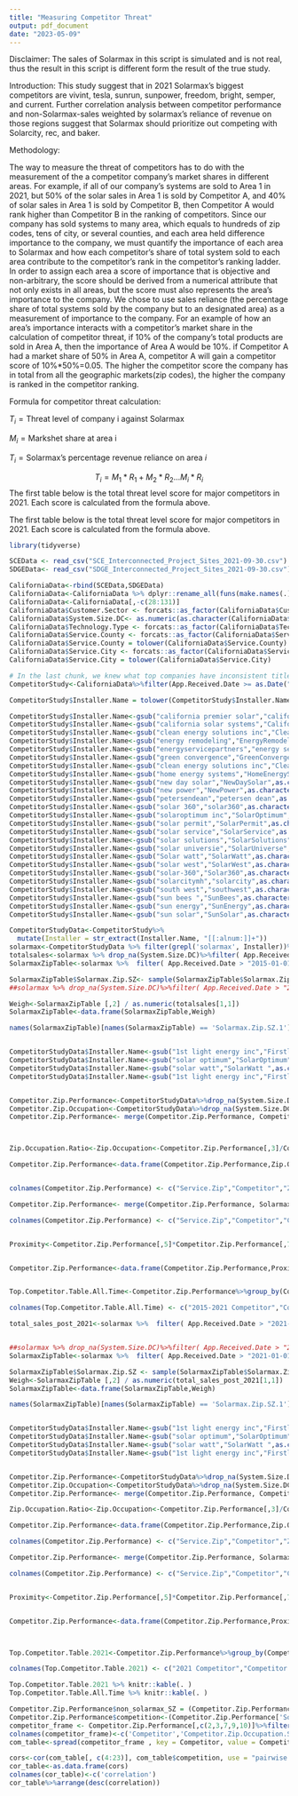 ---
title: "Measuring Competitor Threat"
output: pdf_document
date: "2023-05-09"
---
\section{Competitor threat}
Disclaimer: The sales of Solarmax in this script is simulated and is not real, thus the result in this script is different form the result of the true study.

Introduction:
This study suggest that in 2021 Solarmax's biggest competitors are vivint, tesla, sunrun, sunpower, freedom, bright, semper, and current. Further correlation analysis between competitor performance and non-Solarmax-sales weighted by solarmax's reliance of revenue on those regions suggest that Solarmax should prioritize out competing with Solarcity, rec, and baker.

Methodology:

The way to measure the threat of competitors has to do with the measurement of the a competitor
company's market shares in different areas. For example, if all of our company’s systems are sold to Area
1 in 2021, but 50% of the solar sales in Area 1 is sold by Competitor A, and 40% of solar sales in
Area 1 is sold by Competitor B, then Competitor A would rank higher than Competitor B in the
ranking of competitors. Since our company has sold systems to many area, which equals to hundreds of zip codes, tens of city,
or several counties, and each area held difference importance to the company, we must quantify
the importance of each area to Solarmax and how each competitor’s share of total system sold to each
area contribute to the competitor’s rank in the competitor’s ranking ladder. In order to assign each
area a score of importance that is objective and non-arbitrary, the score should be derived from a
numerical attribute that not only exists in all areas, but the score must also represents the area's importance to the company.
We chose to use sales reliance (the percentage share of total systems sold by the company but to an designated
area) as a measurement of importance to the company. For an example of how an area's importance interacts with a competitor's market
share in the calculation of competitor threat, if 10% of the company’s total
products are sold in Area A, then the importance of Area A would be 10%. if Competitor A had a market share of 50% in
Area A, competitor A will gain a competitor score of 10%*50%=0.05.
The higher the competitor score the company has in total from all the geographic markets(zip codes), the higher the company is ranked in the
competitor ranking.

Formula for competitor threat calculation:

$T_{i}=\text{Threat level of company i against Solarmax}$

$M_{i}=\text{Markshet share at area i}$

$T_{i}=\text{Solarmax's percentage revenue reliance on area }i$

$$ T_{i} = M_{1}*R_{1} + M_{2}*R_{2} ... M_{i}*R_{i}   $$
The first table below is the total threat level score for major competitors in 2021. Each score is calculated from the formula above. 

The first table below is the total threat level score for major competitors in 2021. Each score is calculated from the formula above. 


```{r}
library(tidyverse)

SCEData <- read_csv("SCE_Interconnected_Project_Sites_2021-09-30.csv")
SDGEData<- read_csv("SDGE_Interconnected_Project_Sites_2021-09-30.csv")

CaliforniaData<-rbind(SCEData,SDGEData)
CaliforniaData<-CaliforniaData %>% dplyr::rename_all(funs(make.names(.)))
CaliforniaData<-CaliforniaData[,-c(28:131)]
CaliforniaData$Customer.Sector <- forcats::as_factor(CaliforniaData$Customer.Sector)
CaliforniaData$System.Size.DC<- as.numeric(as.character(CaliforniaData$System.Size.DC))
CaliforniaData$Technology.Type <- forcats::as_factor(CaliforniaData$Technology.Type)
CaliforniaData$Service.County <- forcats::as_factor(CaliforniaData$Service.County)
CaliforniaData$Service.County = tolower(CaliforniaData$Service.County)
CaliforniaData$Service.City <- forcats::as_factor(CaliforniaData$Service.City)
CaliforniaData$Service.City = tolower(CaliforniaData$Service.City)
```

```{r,warning=FALSE,message=FALSE,echo=FALSE}
# In the last chunk, we knew what top companies have inconsistent titles, so in the codes below, we will use gsub to unify all the titles of the same company.
CompetitorStudy<-CaliforniaData%>%filter(App.Received.Date >= as.Date("2010-01-01") & App.Received.Date <= as.Date("2021-09-30")) %>% filter(Customer.Sector == "Residential") 

CompetitorStudy$Installer.Name = tolower(CompetitorStudy$Installer.Name)

CompetitorStudy$Installer.Name<-gsub("california premier solar","californiaPremierSolar",as.character(CompetitorStudy$Installer.Name))
CompetitorStudy$Installer.Name<-gsub("california solar systems","CaliforniaSolarSystems",as.character(CompetitorStudy$Installer.Name))
CompetitorStudy$Installer.Name<-gsub("clean energy solutions inc","CleanEnergySolutionsInc",as.character(CompetitorStudy$Installer.Name))
CompetitorStudy$Installer.Name<-gsub("energy remodeling","EnergyRemodeling",as.character(CompetitorStudy$Installer.Name))
CompetitorStudy$Installer.Name<-gsub("energyservicepartners","energy service partners",as.character(CompetitorStudy$Installer.Name))
CompetitorStudy$Installer.Name<-gsub("green convergence","GreenConvergence",as.character(CompetitorStudy$Installer.Name))
CompetitorStudy$Installer.Name<-gsub("clean energy solutions inc","CleanEnergySolutionsInc",as.character(CompetitorStudy$Installer.Name))
CompetitorStudy$Installer.Name<-gsub("home energy systems","HomeEnergySystems",as.character(CompetitorStudy$Installer.Name))
CompetitorStudy$Installer.Name<-gsub("new day solar","NewDaySolar",as.character(CompetitorStudy$Installer.Name))
CompetitorStudy$Installer.Name<-gsub("new power","NewPower",as.character(CompetitorStudy$Installer.Name))
CompetitorStudy$Installer.Name<-gsub("petersendean","petersen dean",as.character(CompetitorStudy$Installer.Name))
CompetitorStudy$Installer.Name<-gsub("solar 360","solar360",as.character(CompetitorStudy$Installer.Name))
CompetitorStudy$Installer.Name<-gsub("solaroptimum inc","SolarOptimum",as.character(CompetitorStudy$Installer.Name))
CompetitorStudy$Installer.Name<-gsub("solar permit","SolarPermit",as.character(CompetitorStudy$Installer.Name))
CompetitorStudy$Installer.Name<-gsub("solar service","SolarService",as.character(CompetitorStudy$Installer.Name))
CompetitorStudy$Installer.Name<-gsub("solar solutions","SolarSolutions",as.character(CompetitorStudy$Installer.Name))
CompetitorStudy$Installer.Name<-gsub("solar universie","SolarUniverse",as.character(CompetitorStudy$Installer.Name))
CompetitorStudy$Installer.Name<-gsub("Solar watt","SolarWatt",as.character(CompetitorStudy$Installer.Name))
CompetitorStudy$Installer.Name<-gsub("solar west","SolarWest",as.character(CompetitorStudy$Installer.Name))
CompetitorStudy$Installer.Name<-gsub("solar-360","Solar360",as.character(CompetitorStudy$Installer.Name))
CompetitorStudy$Installer.Name<-gsub("solarcitymh","solarcity",as.character(CompetitorStudy$Installer.Name))
CompetitorStudy$Installer.Name<-gsub("south west","southwest",as.character(CompetitorStudy$Installer.Name))
CompetitorStudy$Installer.Name<-gsub("sun bees ","SunBees",as.character(CompetitorStudy$Installer.Name))
CompetitorStudy$Installer.Name<-gsub("sun energy","SunEnergy",as.character(CompetitorStudy$Installer.Name))
CompetitorStudy$Installer.Name<-gsub("sun solar","SunSolar",as.character(CompetitorStudy$Installer.Name))
```


```{r,echo=FALSE,warning=FALSE,echo=FALSE,results=FALSE}
CompetitorStudyData<-CompetitorStudy%>% 
  mutate(Installer = str_extract(Installer.Name, "[[:alnum:]]+"))
solarmax<-CompetitorStudyData %>% filter(grepl('solarmax', Installer))%>% drop_na(System.Size.DC) 
totalsales<-solarmax %>% drop_na(System.Size.DC)%>%filter( App.Received.Date > "2015-01-01")%>% summarise(TotalSystemSize=sum(System.Size.DC))
SolarmaxZipTable<-solarmax %>%  filter( App.Received.Date > "2015-01-01") %>% group_by(Service.Zip)%>%summarise(Solarmax.Zip.SZ=sum(System.Size.DC))

SolarmaxZipTable$Solarmax.Zip.SZ<- sample(SolarmaxZipTable$Solarmax.Zip.SZ)
##solarmax %>% drop_na(System.Size.DC)%>%filter( App.Received.Date > "2021-01-01")%>% summarise(TotalSystemSize=sum(System.Size.DC))

Weigh<-SolarmaxZipTable [,2] / as.numeric(totalsales[1,1])
SolarmaxZipTable<-data.frame(SolarmaxZipTable,Weigh)

names(SolarmaxZipTable)[names(SolarmaxZipTable) == 'Solarmax.Zip.SZ.1'] <- 'Weigh'


CompetitorStudyData$Installer.Name<-gsub("1st light energy inc","Firstlight",as.character(CompetitorStudyData$Installer.Name))
CompetitorStudyData$Installer.Name<-gsub("solar optimum","SolarOptimum",as.character(CompetitorStudyData$Installer.Name))
CompetitorStudyData$Installer.Name<-gsub("solar watt","SolarWatt ",as.character(CompetitorStudyData$Installer.Name))
CompetitorStudyData$Installer.Name<-gsub("1st light energy inc","Firstlight",as.character(CompetitorStudyData$Installer.Name))


Competitor.Zip.Performance<-CompetitorStudyData%>%drop_na(System.Size.DC)%>%filter( App.Received.Date > "2015-01-01") %>%group_by(Installer,Service.Zip)%>%summarise(sum(System.Size.DC))
Competitor.Zip.Occupation<-CompetitorStudyData%>%drop_na(System.Size.DC)%>%filter( App.Received.Date > "2015-01-01") %>%group_by(Service.Zip)%>%summarise(sum(System.Size.DC))
Competitor.Zip.Performance<- merge(Competitor.Zip.Performance, Competitor.Zip.Occupation, by = 'Service.Zip')



Zip.Occupation.Ratio<-Zip.Occupation<-Competitor.Zip.Performance[,3]/Competitor.Zip.Performance[,4]

Competitor.Zip.Performance<-data.frame(Competitor.Zip.Performance,Zip.Occupation.Ratio)


colnames(Competitor.Zip.Performance) <- c("Service.Zip","Competitor","Zip.Occupation.SZ","Zip.Total.SZ","Zip.Occupation.Ratio")

Competitor.Zip.Performance<- merge(Competitor.Zip.Performance, SolarmaxZipTable, by = 'Service.Zip')

colnames(Competitor.Zip.Performance) <- c("Service.Zip","Competitor","Competitor.Zip.Occupation.SZ","Zip.Total.SZ","Competitor.Zip.Occupation.Ratio","Solarmax.Zip.SZ","Solarmax.Importance")


Proximity<-Competitor.Zip.Performance[,5]*Competitor.Zip.Performance[,7]


Competitor.Zip.Performance<-data.frame(Competitor.Zip.Performance,Proximity)


Top.Competitor.Table.All.Time<-Competitor.Zip.Performance%>%group_by(Competitor)%>%summarise(Competitor.Threat=sum(Proximity))%>%arrange(desc(Competitor.Threat))%>%filter(Competitor.Threat >=0.009722035	)

colnames(Top.Competitor.Table.All.Time) <- c("2015-2021 Competitor","Competitor.Threat")

```

```{r,echo=FALSE,message=FALSE,warning=FALSE,echo=FALSE, results=FALSE}
total_sales_post_2021<-solarmax %>%  filter( App.Received.Date > "2021-01-01") %>% group_by(Service.Zip)%>%summarise(Solarmax.Zip.SZ=sum(System.Size.DC))%>%summarise(sum(Solarmax.Zip.SZ))


##solarmax %>% drop_na(System.Size.DC)%>%filter( App.Received.Date > "2021-01-01")%>% summarise(TotalSystemSize=sum(System.Size.DC))
SolarmaxZipTable<-solarmax %>%  filter( App.Received.Date > "2021-01-01") %>% group_by(Service.Zip)%>%summarise(Solarmax.Zip.SZ=sum(System.Size.DC))

SolarmaxZipTable$Solarmax.Zip.SZ <- sample(SolarmaxZipTable$Solarmax.Zip.SZ)
Weigh<-SolarmaxZipTable [,2] / as.numeric(total_sales_post_2021[1,1])
SolarmaxZipTable<-data.frame(SolarmaxZipTable,Weigh)

names(SolarmaxZipTable)[names(SolarmaxZipTable) == 'Solarmax.Zip.SZ.1'] <- 'Weigh'


CompetitorStudyData$Installer.Name<-gsub("1st light energy inc","Firstlight",as.character(CompetitorStudyData$Installer.Name))
CompetitorStudyData$Installer.Name<-gsub("solar optimum","SolarOptimum",as.character(CompetitorStudyData$Installer.Name))
CompetitorStudyData$Installer.Name<-gsub("solar watt","SolarWatt ",as.character(CompetitorStudyData$Installer.Name))
CompetitorStudyData$Installer.Name<-gsub("1st light energy inc","Firstlight",as.character(CompetitorStudyData$Installer.Name))


Competitor.Zip.Performance<-CompetitorStudyData%>%drop_na(System.Size.DC)%>%filter( App.Received.Date > "2021-01-01") %>%group_by(Installer,Service.Zip)%>%summarise(sum(System.Size.DC))
Competitor.Zip.Occupation<-CompetitorStudyData%>%drop_na(System.Size.DC)%>%filter( App.Received.Date > "2021-01-01") %>%group_by(Service.Zip)%>%summarise(sum(System.Size.DC))
Competitor.Zip.Performance<- merge(Competitor.Zip.Performance, Competitor.Zip.Occupation, by = 'Service.Zip')

Zip.Occupation.Ratio<-Zip.Occupation<-Competitor.Zip.Performance[,3]/Competitor.Zip.Performance[,4]

Competitor.Zip.Performance<-data.frame(Competitor.Zip.Performance,Zip.Occupation.Ratio)
```

```{r,warning=FALSE,message=FALSE,echo=FALSE}
colnames(Competitor.Zip.Performance) <- c("Service.Zip","Competitor","Zip.Occupation.SZ","Zip.Total.SZ","Zip.Occupation.Ratio")

Competitor.Zip.Performance<- merge(Competitor.Zip.Performance, SolarmaxZipTable, by = 'Service.Zip')

colnames(Competitor.Zip.Performance) <- c("Service.Zip","Competitor","Competitor.Zip.Occupation.SZ","Zip.Total.SZ","Competitor.Zip.Occupation.Ratio","Solarmax.Zip.SZ","Solarmax.Importance")


Proximity<-Competitor.Zip.Performance[,5]*Competitor.Zip.Performance[,7]


Competitor.Zip.Performance<-data.frame(Competitor.Zip.Performance,Proximity)



Top.Competitor.Table.2021<-Competitor.Zip.Performance%>%group_by(Competitor)%>%summarise(Competitor.Threat=sum(Proximity))%>%arrange(desc(Competitor.Threat))%>% filter(Competitor.Threat > 8.935585e-03)

colnames(Top.Competitor.Table.2021) <- c("2021 Competitor","Competitor.Threat")


```



```{r,echo=FALSE}
Top.Competitor.Table.2021 %>% knitr::kable(. )
Top.Competitor.Table.All.Time %>% knitr::kable(. )

```

\section{Which competitors should Solarmax prioritize targeting?}
```{r}
Competitor.Zip.Performance$non_solarmax_SZ = (Competitor.Zip.Performance['Zip.Total.SZ']-Competitor.Zip.Performance['Solarmax.Zip.SZ'])$Zip.Total.SZ
Competitor.Zip.Performance$competition<-(Competitor.Zip.Performance['Solarmax.Importance']*Competitor.Zip.Performance['non_solarmax_SZ'])$Solarmax.Importance
competitor_frame <- Competitor.Zip.Performance[,c(2,3,7,9,10)]%>%filter(Competitor %in% Top.Competitor.Table.2021$`2021 Competitor`)
colnames(competitor_frame)<-c('Competitor','Competitor.Zip.Occupation.SZ','Solarmax.Importance','non_solarmax_SZ','competition')
com_table<-spread(competitor_frame , key = Competitor, value = Competitor.Zip.Occupation.SZ)

cors<-cor(com_table[, c(4:23)], com_table$competition, use = "pairwise.complete.obs")
cor_table<-as.data.frame(cors)
colnames(cor_table)<-c('correlation')
cor_table%>%arrange(desc(correlation))
```


